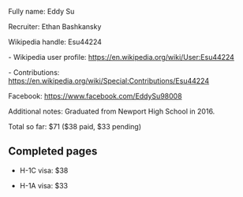 Fully name: Eddy Su

Recruiter: Ethan Bashkansky

Wikipedia handle: Esu44224

- Wikipedia user profile: https://en.wikipedia.org/wiki/User:Esu44224

- Contributions: https://en.wikipedia.org/wiki/Special:Contributions/Esu44224

Facebook: https://www.facebook.com/EddySu98008

Additional notes: Graduated from Newport High School in 2016.

Total so far: $71 ($38 paid, $33 pending)

== Completed pages ==

* H-1C visa: $38

* H-1A visa: $33